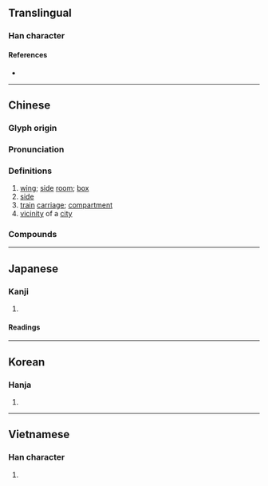 {{also|厢}}
{{character info/new}}
==Translingual==

===Han character===
{{Han char|rn=53|rad=广|as=09|sn=12|four=00260|canj=IDBU|ids=⿸广相}}

====References====
* {{Han ref|kx=0348.320|dkj=09416|dj=0659.200|hdz=20892.090|uh=5EC2|ud=24258|bh=B45B|bd=46171}}

----

==Chinese==
{{zh-forms|s=厢}}

===Glyph origin===
{{Han etym}}

===Pronunciation===
{{zh-pron
|m=xiāng
|c=soeng1
|mn=qz,tw,xm:siong/zz:siang/qz,tw,xm:siuⁿ/zz:sioⁿ
|mn_note=siong/siang - literary; siuⁿ/sioⁿ - vernacular
|mn-t=sion1/siên1
|mn-t_note=sion1 - Shantou; siên1 - Chaozhou
|mc=y
|oc=y
|cat=n
}}

===Definitions===
{{zh-hanzi}}

# [[wing]]; [[side]] [[room]]; [[box]]
# [[side]]
# [[train]] [[carriage]]; [[compartment]]
# [[vicinity]] of a [[city]]

===Compounds===
{{zh-der|一壁廂|一廂情願|兩廂|兩廂情願|兩邊廂|包廂|南西廂|四廂|坊廂|城廂|壁廂|廂兵|廂官|廂房|廂鋪|待月西廂|打連廂|攛廂|東廂|耳根廂|董西廂|西廂|西廂記|車廂|車廂廣告|這壁廂|這廂|連廂|連廂棒|連廂舞|連廂詞|邊廂|那壁廂|關廂}}

----

==Japanese==

===Kanji===
{{ja-kanji|grade=|rs=广09}}

# {{rfdef|ja|sort=广09}}

====Readings====
{{ja-readings
|goon=そう
|kanon=しょう
|kun=ひさし-
}}

----

==Korean==

===Hanja===
{{ko-hanja|hangeul=상|rv=sang|mr=sang}}

# {{rfdef|ko|sort=广09}}

----

==Vietnamese==

===Han character===
{{vi-hantu|[[rương]], [[sương]], [[tương]]|rs=广09}}

# {{rfdef|vi|sort=广09}}